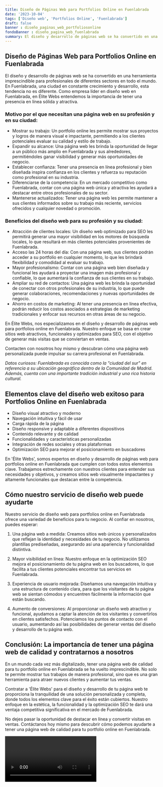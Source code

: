 ```yaml
---
title: Diseño de Páginas Web para Portfolios Online en Fuenlabrada
date: '2023-10-04'
tags: ['Diseño web', 'Portfolios Online', 'Fuenlabrada']
draft: false
banner : diseño_paginas_web_portfoliosonline
fondoBanner : diseño_pagina_web_fuenlabrada
summary: El diseño y desarrollo de páginas web se ha convertido en una herramienta imprescindible para profesionales de diferentes sectores en todo el mundo. En Fuenlabrada, una ciudad en constante crecimiento y desarrollo, esta tendencia no es diferente. Como empresa líder en diseño web en Fuenlabrada, en Élite Webs entendemos la importancia de tener una presencia en línea sólida y atractiva.
---
```


## Diseño de Páginas Web para Portfolios Online en Fuenlabrada

El diseño y desarrollo de páginas web se ha convertido en una herramienta imprescindible para profesionales de diferentes sectores en todo el mundo. En Fuenlabrada, una ciudad en constante crecimiento y desarrollo, esta tendencia no es diferente. Como empresa líder en diseño web en Fuenlabrada, en Élite Webs entendemos la importancia de tener una presencia en línea sólida y atractiva.

### Motivo por el que necesitan una página web en su profesión y en su ciudad:

- Mostrar su trabajo: Un portfolio online les permite mostrar sus proyectos y logros de manera visual e impactante, permitiendo a los clientes potenciales evaluar su calidad y estilo de trabajo.
- Expandir su alcance: Una página web les brinda la oportunidad de llegar a un público más amplio en Fuenlabrada y sus alrededores, permitiéndoles ganar visibilidad y generar más oportunidades de negocio.
- Establecer confianza: Tener una presencia en línea profesional y bien diseñada inspira confianza en los clientes y refuerza su reputación como profesional en su industria.
- Diferenciarse de la competencia: En un mercado competitivo como Fuenlabrada, contar con una página web única y atractiva les ayudará a destacar entre otros profesionales de su sector.
- Mantenerse actualizados: Tener una página web les permite mantener a sus clientes informados sobre su trabajo más reciente, servicios ofrecidos y cualquier novedad o promoción.

### Beneficios del diseño web para su profesión y su ciudad:

- Atracción de clientes locales: Un diseño web optimizado para SEO les permitirá generar una mayor visibilidad en los motores de búsqueda locales, lo que resultará en más clientes potenciales provenientes de Fuenlabrada.
- Acceso las 24 horas del día: Con una página web, sus clientes podrán acceder a su portfolio en cualquier momento, lo que les brindará flexibilidad y comodidad al evaluar su trabajo.
- Mayor profesionalismo: Contar con una página web bien diseñada y funcional les ayudará a proyectar una imagen más profesional y confiable, lo que aumentará la confianza de sus clientes en su trabajo.
- Ampliar su red de contactos: Una página web les brinda la oportunidad de conectar con otros profesionales de su industria, lo que puede generar colaboraciones, recomendaciones y nuevas oportunidades de negocio.
- Ahorro en costos de marketing: Al tener una presencia en línea efectiva, podrán reducir los costos asociados a estrategias de marketing tradicionales y enfocar sus recursos en otras áreas de su negocio.

En Élite Webs, nos especializamos en el diseño y desarrollo de páginas web para portfolios online en Fuenlabrada. Nuestro enfoque se basa en crear sitios web atractivos, funcionales y optimizados para SEO, con el objetivo de generar más visitas que se conviertan en ventas.

Contacten con nosotros hoy mismo y descubran cómo una página web personalizada puede impulsar su carrera profesional en Fuenlabrada.

*Datos curiosos: Fuenlabrada es conocida como la "ciudad del sur" en referencia a su ubicación geográfica dentro de la Comunidad de Madrid. Además, cuenta con una importante tradición industrial y una rica historia cultural.*

<GifSeo />

<Cta />

## Elementos clave del diseño web exitoso para Portfolios Online en Fuenlabrada

- Diseño visual atractivo y moderno
- Navegación intuitiva y fácil de usar
- Carga rápida de la página
- Diseño responsive y adaptable a diferentes dispositivos
- Contenido relevante y de calidad
- Funcionalidades y características personalizadas
- Integración de redes sociales y otras plataformas
- Optimización SEO para mejorar el posicionamiento en buscadores

En 'Élite Webs', somos expertos en diseño y desarrollo de páginas web para portfolios online en Fuenlabrada que cumplen con todos estos elementos clave. Trabajamos estrechamente con nuestros clientes para entender sus necesidades y objetivos, y creamos sitios web visualmente impactantes y altamente funcionales que destacan entre la competencia.

## Cómo nuestro servicio de diseño web puede ayudarte

Nuestro servicio de diseño web para portfolios online en Fuenlabrada ofrece una variedad de beneficios para tu negocio. Al confiar en nosotros, puedes esperar:

1. Una página web a medida: Creamos sitios web únicos y personalizados que reflejan la identidad y necesidades de tu negocio. No utilizamos plantillas prediseñadas, asegurando así una apariencia y funcionalidad distintiva.

2. Mayor visibilidad en línea: Nuestro enfoque en la optimización SEO mejora el posicionamiento de tu página web en los buscadores, lo que facilita a tus clientes potenciales encontrar tus servicios en Fuenlabrada.

3. Experiencia de usuario mejorada: Diseñamos una navegación intuitiva y una estructura de contenido clara, para que los visitantes de tu página web se sientan cómodos y encuentren fácilmente la información que están buscando.

4. Aumento de conversiones: Al proporcionar un diseño web atractivo y funcional, ayudamos a captar la atención de los visitantes y convertirlos en clientes satisfechos. Potenciamos los puntos de contacto con el usuario, aumentando así las posibilidades de generar ventas del diseño y desarrollo de tu página web.

## Conclusión: La importancia de tener una página web de calidad y contratarnos a nosotros

En un mundo cada vez más digitalizado, tener una página web de calidad para tu portfolio online en Fuenlabrada se ha vuelto imprescindible. No solo te permite mostrar tus trabajos de manera profesional, sino que es una gran herramienta para atraer nuevos clientes y aumentar tus ventas.

Contratar a 'Élite Webs' para el diseño y desarrollo de tu página web te proporciona la tranquilidad de una solución personalizada y completa, donde todos los elementos clave para el éxito están cubiertos. Nuestro enfoque en la estética, la funcionalidad y la optimización SEO te dará una ventaja competitiva significativa en el mercado de Fuenlabrada.

No dejes pasar la oportunidad de destacar en línea y convertir visitas en ventas. Contáctanos hoy mismo para descubrir cómo podemos ayudarte a tener una página web de calidad para tu portfolio online en Fuenlabrada.

<Video />

<CtaBot job='Portfolios Online' city='Fuenlabrada'/>

<Gmaps query='Fuenlabrada+españa+maps' />